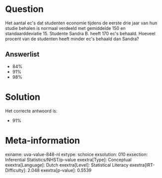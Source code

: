 Question
========

Het aantal ec\'s dat studenten economie tijdens de eerste drie jaar van
hun studie behalen is normaal verdeeld met gemiddelde 150 en
standaarddeviatie 15. Studente Sandra B. heeft 170 ec\'s behaald.
Hoeveel procent van de studenten heeft minder ec\'s behaald dan Sandra?

Answerlist
----------

* 84%
* 91%
* 98%

Solution
========

Het correcte antwoord is: 

* 91%

Meta-information
================
exname: uva-value-848-nl
extype: schoice
exsolution: 010
exsection: Inferential Statistics/NHST/p-value
exextra[Type]: Conceptual
exextra[Language]: Dutch
exextra[Level]: Statistical Literacy
exextra[IRT-Difficulty]: 2.048
exextra[p-value]: 0.5539
